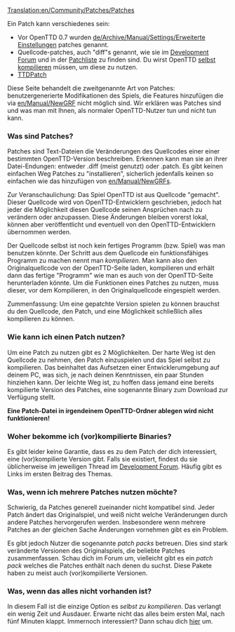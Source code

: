 [[Translation:en/Community/Patches/Patches]]
{{de/Übersetzung|en/Community/Patches/Patches|100}}

Ein Patch kann verschiedenes sein:

* Vor OpenTTD 0.7 wurden [[de/Archive/Manual/Settings/Erweiterte Einstellungen]] patches genannt.
* Quellcode-patches, auch "diff"s genannt, wie sie im [http://tt-forums.net/viewforum.php?f=33 Development Forum] und in der [[en/Archive/Community/List of patches| Patchliste]] zu finden sind. Du wirst OpenTTD [[:Category:en/Development/Compiling OpenTTD| selbst kompilieren]] müssen, um diese zu nutzen.
* [http://ttdpatch.net TTDPatch]


Diese Seite behandelt die zweitgenannte Art von Patches: benutzergenerierte Modifikationen des Spiels, die Features hinzufügen die via [[en/Manual/NewGRF]] nicht möglich sind.
Wir erklären was Patches sind und was man mit Ihnen, als normaler OpenTTD-Nutzer tun und nicht tun kann.

===Was sind Patches?===

Patches sind Text-Dateien die Veränderungen des Quellcodes einer einer bestimmten OpenTTD-Version beschreiben.
Erkennen kann man sie an ihrer Datei-Endungen: entweder .diff (meist genutzt) oder .patch. 
Es gibt keinen einfachen Weg Patches zu "installieren", sicherlich jedenfalls keinen so einfachen wie das hinzufügen von [[en/Manual/NewGRF]]s.

Zur Veranschaulichung: 
Das Spiel OpenTTD ist aus Quellcode "gemacht". Dieser Quellcode wird von OpenTTD-Entwicklern geschrieben, jedoch hat jeder die Möglichkeit diesen Quellcode seinen Ansprüchen nach zu verändern oder anzupassen. Diese Änderungen bleiben vorerst lokal, können aber veröffentlicht und eventuell von den OpenTTD-Entwicklern übernommen werden.

Der Quellcode selbst ist noch kein fertiges Programm (bzw. Spiel) was man benutzen könnte. Der Schritt aus dem Quellcode ein funktionsfähiges Programm zu machen nennt man ''kompilieren''.
Man kann also den Originalquellcode von der OpenTTD-Seite laden, kompilieren und erhält dann das fertige "Programm" wie man es auch von der OpenTTD-Seite herunterladen könnte.
Um die Funktionen eines Patches zu nutzen, muss dieser, vor dem Kompilieren, in den Originalquellcode eingespielt werden. 

Zummenfassung: Um eine gepatchte Version spielen zu können brauchst du den Quellcode, den Patch, und eine Möglichkeit schließlich alles kompilieren zu können.

===Wie kann ich einen Patch nutzen?===

Um eine Patch zu nutzen gibt es 2 Möglichkeiten. Der harte Weg ist den Quellcode zu nehmen, den Patch einzuspielen und das Spiel selbst zu kompilieren.
Das beinhaltet das Aufsetzen einer Entwicklerumgebung auf deinem PC, was sich, je nach deinen Kenntnissen, ein paar Stunden hinziehen kann.
Der leichte Weg ist, zu hoffen dass jemand eine bereits kompilierte Version des Patches, eine sogenannte Binary zum Download zur Verfügung stellt.

'''Eine Patch-Datei in irgendeinem OpenTTD-Ordner ablegen wird nicht funktionieren!'''

===Woher bekomme ich (vor)kompilierte Binaries?===

Es gibt leider keine Garantie, dass es zu dem Patch der dich interessiert, eine (vor)kompilierte Version gibt. Falls sie existiert, findest du sie üblicherweise im jeweiligen Thread im [http://tt-forums.net/viewforum.php?f=33 Development Forum]. Häufig gibt es Links im ersten Beitrag des Themas.

===Was, wenn ich mehrere Patches nutzen möchte?===

Schwierig, da Patches generell zueinander nicht kompatibel sind. Jeder Patch ändert das Originalspiel, und weiß nicht welche Veränderungen durch andere Patches hervorgerufen werden.
Insbesondere wenn mehrere Patches an der gleichen Sache Änderungen vornehmen gibt es ein Problem.

Es gibt jedoch Nutzer die sogenannte ''patch packs'' betreuen. Dies sind stark veränderte Versionen des Originalspiels, die beliebte Patches zusammenfassen.
Schau dich im Forum um, vielleicht gibt es ein ''patch pack'' welches die Patches enthält nach denen du suchst.
Diese Pakete haben zu meist auch (vor)kompilierte Versionen.

===Was, wenn das alles nicht vorhanden ist?===

In diesem Fall ist die einzige Option es ''selbst zu kompilieren''. Das verlangt ein wenig Zeit und Ausdauer. Erwarte nicht das alles beim ersten Mal, nach fünf Minuten klappt.
Immernoch interessiert? Dann schau dich [[:Category:en/Development/Compiling OpenTTD|hier]] um.
